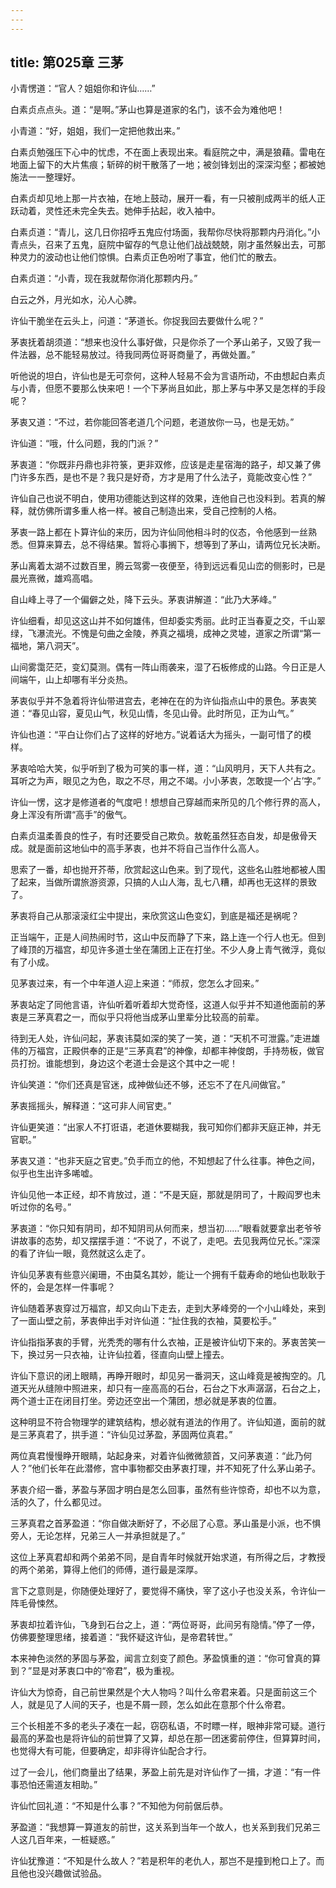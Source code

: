 ```yaml
---
---
---
```

title: 第025章 三茅
---





小青愣道：“官人？姐姐你和许仙……”

白素贞点点头。道：“是啊。”茅山也算是道家的名门，该不会为难他吧！

小青道：“好，姐姐，我们一定把他救出来。”

白素贞勉强压下心中的忧虑，不在面上表现出来。看庭院之中，满是狼藉。雷电在地面上留下的大片焦痕；斩碎的树干散落了一地；被剑锋划出的深深沟壑；都被她施法一一整理好。

白素贞却见地上那一片衣袖，在地上鼓动，展开一看，有一只被削成两半的纸人正跃动着，灵性还未完全失去。她伸手拈起，收入袖中。

白素贞道：“青儿，这几日你招呼五鬼应付场面，我帮你尽快将那颗内丹消化。”小青点头，召来了五鬼，庭院中留存的气息让他们战战兢兢，刚才虽然躲出去，可那种灵力的波动也让他们惊惧。白素贞正色吩咐了事宜，他们忙的散去。

白素贞道：“小青，现在我就帮你消化那颗内丹。”

白云之外，月光如水，沁人心脾。

许仙干脆坐在云头上，问道：“茅道长。你捉我回去要做什么呢？”

茅衷抚着胡须道：“想来也没什么事好做，只是你杀了一个茅山弟子，又毁了我一件法器，总不能轻易放过。待我同两位哥哥商量了，再做处置。”

听他说的坦白，许仙也是无可奈何，这种人轻易不会为言语所动，不由想起白素贞与小青，但愿不要那么快来吧！一个下茅尚且如此，那上茅与中茅又是怎样的手段呢？

茅衷又道：“不过，若你能回答老道几个问题，老道放你一马，也是无妨。”

许仙道：“哦，什么问题，我的门派？”

茅衷道：“你既非丹鼎也非符箓，更非双修，应该是走星宿海的路子，却又兼了佛门许多东西，是也不是？我只是好奇，方才是用了什么法子，竟能改变心性？”

许仙自己也说不明白，使用功德能达到这样的效果，连他自己也没料到。若真的解释，就仿佛所谓多重人格一样。被自己制造出来，受自己控制的人格。

茅衷一路上都在卜算许仙的来历，因为许仙同他相斗时的仪态，令他感到一丝熟悉。但算来算去，总不得结果。暂将心事搁下，想等到了茅山，请两位兄长决断。

茅山离着太湖不过数百里，腾云驾雾一夜便至，待到远远看见山峦的侧影时，已是晨光熹微，雄鸡高唱。

自山峰上寻了一个偏僻之处，降下云头。茅衷讲解道：“此乃大茅峰。”

许仙细看，却见这这山并不如何雄伟，但却委实秀丽。此时正当春夏之交，千山翠绿，飞瀑流光。不愧是句曲之金陵，养真之福境，成神之灵墟，道家之所谓“第一福地，第八洞天”。

山间雾霭茫茫，变幻莫测。偶有一阵山雨袭来，湿了石板修成的山路。今日正是人间端午，山上却哪有半分炎热。

茅衷似乎并不急着将许仙带进宫去，老神在在的为许仙指点山中的景色。茅衷笑道：“春见山容，夏见山气，秋见山情，冬见山骨。此时所见，正为山气。”

许仙也道：“平白让你们占了这样的好地方。”说着话大为摇头，一副可惜了的模样。

茅衷哈哈大笑，似乎听到了极为可笑的事一样，道：“山风明月，天下人共有之。耳听之为声，眼见之为色，取之不尽，用之不竭。小小茅衷，怎敢提一个‘占’字。”

许仙一愣，这才是修道者的气度吧！想想自己穿越而来所见的几个修行界的高人，身上浑没有所谓“高手”的傲气。

白素贞温柔善良的性子，有时还要受自己欺负。敖乾虽然狂态自发，却是傲骨天成。就是面前这地仙中的高手茅衷，也并不将自己当作什么高人。

思索了一番，却也抛开芥蒂，欣赏起这山色来。到了现代，这些名山胜地都被人围了起来，当做所谓旅游资源，只搞的人山人海，乱七八糟，却再也无这样的景致了。

茅衷将自己从那滚滚红尘中提出，来欣赏这山色变幻，到底是福还是祸呢？

正当端午，正是人间热闹时节，这山中反而静了下来，路上连一个行人也无。但到了峰顶的万福宫，却见许多道士坐在蒲团上正在打坐。不少人身上青气微浮，竟似有了小成。

见茅衷过来，有一个中年道人迎上来道：“师叔，您怎么才回来。”

茅衷站定了同他言语，许仙听着听着却大觉奇怪，这道人似乎并不知道他面前的茅衷是三茅真君之一，而似乎只将他当成茅山里辈分比较高的前辈。

待到无人处，许仙问起，茅衷讳莫如深的笑了一笑，道：“天机不可泄露。”走进雄伟的万福宫，正殿供奉的正是“三茅真君”的神像，却都丰神俊朗，手持芴板，做官员打扮。谁能想到，身边这个老道士会是这个其中之一呢！

许仙笑道：“你们还真是官迷，成神做仙还不够，还忘不了在凡间做官。”

茅衷摇摇头，解释道：“这可非人间官吏。”

许仙更笑道：“出家人不打诳语，老道休要糊我，我可知你们都非天庭正神，并无官职。”

茅衷又道：“也非天庭之官吏。”负手而立的他，不知想起了什么往事。神色之间，似乎也生出许多唏嘘。

许仙见他一本正经，却不肯放过，道：“不是天庭，那就是阴司了，十殿阎罗也未听过你的名号。”

茅衷道：“你只知有阴司，却不知阴司从何而来，想当初……”眼看就要拿出老爷爷讲故事的态势，却又摆摆手道：“不说了，不说了，走吧。去见我两位兄长。”深深的看了许仙一眼，竟然就这么走了。

许仙见茅衷有些意兴阑珊，不由莫名其妙，能让一个拥有千载寿命的地仙也耿耿于怀的，会是怎样一件事呢？

许仙随着茅衷穿过万福宫，却又向山下走去，走到大茅峰旁的一个小山峰处，来到了一面山壁之前，茅衷伸出手对许仙道：“扯住我的衣袖，莫要松手。”

许仙指指茅衷的手臂，光秃秃的哪有什么衣袖，正是被许仙切下来的。茅衷苦笑一下，换过另一只衣袖，让许仙拉着，径直向山壁上撞去。

许仙下意识的闭上眼睛，再睁开眼时，却见另一番洞天，这山峰竟是被掏空的。几道天光从缝隙中照进来，却只有一座高高的石台，石台之下水声潺潺，石台之上，两个道士正在闭目打坐。旁边还空出一个蒲团，想必就是茅衷的位置。

这种明显不符合物理学的建筑结构，想必就有道法的作用了。许仙知道，面前的就是三茅真君了，拱手道：“许仙见过茅盈，茅固两位真君。”

两位真君慢慢睁开眼睛，站起身来，对着许仙微微颔首，又问茅衷道：“此乃何人？”他们长年在此潜修，宫中事物都交由茅衷打理，并不知死了什么茅山弟子。

茅衷介绍一番，茅盈与茅固才明白是怎么回事，虽然有些许惊奇，却也不以为意，活的久了，什么都见过。

三茅真君之首茅盈道：“你自做决断好了，不必屈了心意。茅山虽是小派，也不惧旁人，无论怎样，兄弟三人一并承担就是了。”

这位上茅真君却和两个弟弟不同，是自青年时候就开始求道，有所得之后，才教授的两个弟弟，算得上他们的师傅，道行最是深厚。

言下之意则是，你随便处理好了，要觉得不痛快，宰了这小子也没关系，令许仙一阵毛骨悚然。

茅衷却拉着许仙，飞身到石台之上，道：“两位哥哥，此间另有隐情。”停了一停，仿佛要整理思绪，接着道：“我怀疑这许仙，是帝君转世。”

本来神色淡然的茅固与茅盈，闻言立刻变了颜色。茅盈慎重的道：“你可曾真的算到？”显是对茅衷口中的“帝君”，极为重视。

许仙大为惊奇，自己前世果然是个大人物吗？叫什么帝君来着。只是面前这三个人，就是见了人间的天子，也是不屑一顾，怎么如此在意那个什么帝君。

三个长相差不多的老头子凑在一起，窃窃私语，不时瞟一样，眼神非常可疑。道行最高的茅盈也是将许仙的前世算了又算，却总在那一团迷雾前停住，但算算时间，也觉得大有可能，但要确定，却非得许仙配合才行。

过了一会儿，他们商量出了结果，茅盈上前先是对许仙作了一揖，才道：“有一件事恐怕还需道友相助。”

许仙忙回礼道：“不知是什么事？”不知他为何前倨后恭。

茅盈道：“我想算一算道友的前世，这关系到当年一个故人，也关系到我们兄弟三人这几百年来，一桩疑惑。”

许仙犹豫道：“不知是什么故人？”若是积年的老仇人，那岂不是撞到枪口上了。而且他也没兴趣做试验品。
